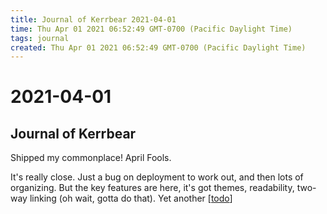 ```yaml
---
title: Journal of Kerrbear 2021-04-01
time: Thu Apr 01 2021 06:52:49 GMT-0700 (Pacific Daylight Time)
tags: journal
created: Thu Apr 01 2021 06:52:49 GMT-0700 (Pacific Daylight Time)
---
```


# 2021-04-01

## Journal of Kerrbear

Shipped my commonplace! April Fools.

It's really close. Just a bug on deployment to work out, and then lots of organizing. But the key features are here, it's got themes, readability, two-way linking (oh wait, gotta do that). Yet another [[todo]]

[//begin]: # 'Autogenerated link references for markdown compatibility'
[todo]: ../../todo 'Todo'
[//end]: # 'Autogenerated link references'
